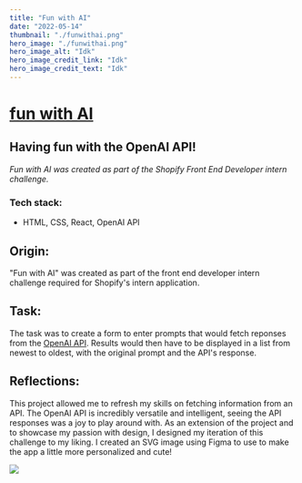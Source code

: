```yaml
---
title: "Fun with AI"
date: "2022-05-14"
thumbnail: "./funwithai.png"
hero_image: "./funwithai.png"
hero_image_alt: "Idk"
hero_image_credit_link: "Idk"
hero_image_credit_text: "Idk"
---
```


<div data-sal="fade"
        data-sal-duration="1000"
        data-sal-delay="200"
        data-sal-easing="ease" className="workInfo">

# <a href="https://funwithai.netlify.app" target="_blank">fun with AI</a> 
## Having fun with the OpenAI API!


_Fun with AI was created as part of the Shopify Front End Developer intern challenge._

### Tech stack:

- HTML, CSS, React, OpenAI API

</div>

<div data-sal="fade"
        data-sal-duration="1000"
        data-sal-delay="200"
        data-sal-easing="ease" className="workInfoTwo">

## Origin: 
"Fun with AI" was created as part of the front end developer intern challenge required for Shopify's intern application.

## Task: 
The task was to create a form to enter prompts that would fetch reponses from the <a href="https://openai.com/api/" target="_blank">OpenAI API</a>.
Results would then have to be displayed in a list from newest to oldest, with the original prompt and the API's response.

## Reflections: 
This project allowed me to refresh my skills on fetching information from an API. The OpenAI API is incredibly versatile and intelligent, seeing the API responses
was a joy to play around with. As an extension of the project and to showcase my passion with design, I designed my iteration of this challenge to my liking. 
I created an SVG image using Figma to use to make the app a little more personalized and cute!

</div>

<div>

</div>

<div>

</div>

<div>

</div>

<div data-sal="fade"
        data-sal-duration="1000"
        data-sal-delay="200"
        data-sal-easing="ease" >

<img className="fullSection" src="https://github.com/bernadetteabalos/bernadette-abalos/blob/main/blog/funwithai/funwithai.gif?raw=true" />

</div>